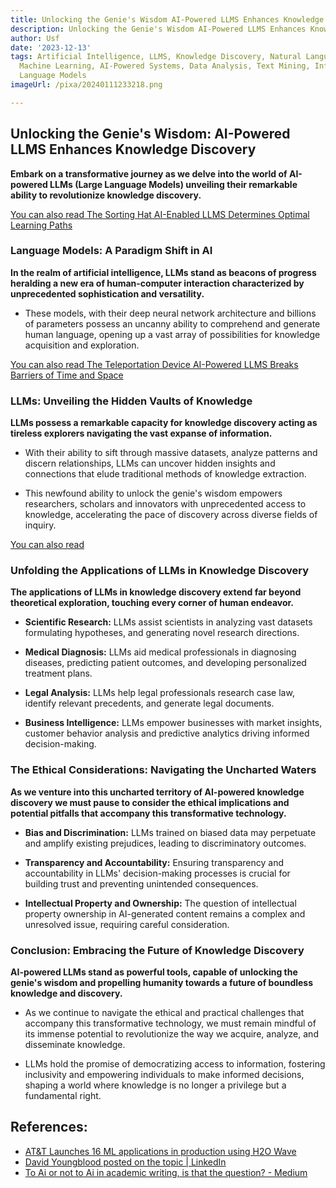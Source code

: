 ```yaml
---
title: Unlocking the Genie's Wisdom AI-Powered LLMS Enhances Knowledge Discovery
description: Unlocking the Genie's Wisdom AI-Powered LLMS Enhances Knowledge Discovery
author: Usf
date: '2023-12-13'
tags: Artificial Intelligence, LLMS, Knowledge Discovery, Natural Language Processing,
  Machine Learning, AI-Powered Systems, Data Analysis, Text Mining, Information Retrieval,
  Language Models
imageUrl: /pixa/20240111233218.png

---
```

## Unlocking the Genie's Wisdom: AI-Powered LLMS Enhances Knowledge Discovery

**Embark on a transformative journey as we delve into the world of  AI-powered LLMs (Large Language Models) unveiling their remarkable ability to revolutionize knowledge discovery.**

[You can also read  The Sorting Hat AI-Enabled LLMS Determines Optimal  Learning Paths](The%20Sorting%20Hat%20AI-Enabled%20LLMS%20Determines%20Optimal%20Learning%20Paths)


### Language Models: A Paradigm Shift in AI

**In the  realm of artificial intelligence, LLMs stand as  beacons of progress heralding a new era of human-computer  interaction characterized by unprecedented sophistication and versatility.**

- These models, with their deep neural network architecture and billions of parameters possess an uncanny ability to comprehend and  generate human language, opening up a vast array of possibilities for knowledge acquisition and exploration.

[You can also read The Teleportation Device  AI-Powered LLMS Breaks Barriers of Time and Space](The%20Teleportation%20Device%20AI-Powered%20LLMS%20Breaks%20Barriers%20of%20Time%20and%20Space)


### LLMs:  Unveiling the Hidden Vaults of Knowledge

**LLMs possess a remarkable capacity  for knowledge discovery acting as  tireless explorers navigating  the vast expanse  of information.**

- With their ability to sift through massive datasets, analyze  patterns and discern relationships, LLMs can uncover  hidden insights and connections that elude traditional methods of knowledge extraction.

- This newfound ability to unlock the genie's wisdom empowers researchers, scholars and innovators with unprecedented  access to knowledge,  accelerating the pace of discovery across diverse fields of inquiry.

[You can  also read ]()


### Unfolding the Applications of LLMs in Knowledge Discovery

**The applications of LLMs in knowledge discovery extend far beyond  theoretical exploration, touching every corner of human endeavor.**

- **Scientific Research:** LLMs  assist scientists in analyzing vast datasets formulating  hypotheses, and generating novel research directions.

- **Medical Diagnosis:**  LLMs aid medical professionals in diagnosing diseases,  predicting patient outcomes, and developing personalized treatment plans.

- **Legal Analysis:** LLMs help legal  professionals research case law, identify relevant precedents, and generate legal documents.

-  **Business Intelligence:** LLMs  empower  businesses  with market  insights, customer behavior analysis and  predictive  analytics driving informed decision-making.

### The Ethical Considerations: Navigating the Uncharted Waters

**As we venture into this uncharted territory of AI-powered knowledge discovery we must pause to consider the ethical implications and potential pitfalls that accompany this transformative technology.**

- **Bias and Discrimination:** LLMs trained on biased data may perpetuate and amplify existing prejudices, leading to discriminatory outcomes.

- **Transparency and Accountability:** Ensuring transparency and  accountability in LLMs' decision-making processes is crucial for building trust and  preventing unintended consequences.

- **Intellectual Property  and Ownership:**  The question of intellectual property ownership in AI-generated content remains a complex and unresolved  issue, requiring careful consideration.

### Conclusion: Embracing the Future of  Knowledge Discovery

**AI-powered LLMs stand as powerful tools, capable of unlocking the genie's wisdom  and propelling humanity towards a future of boundless  knowledge and discovery.**

- As we continue to navigate the ethical and practical challenges that accompany this transformative technology, we  must remain mindful of its immense potential to  revolutionize  the way we acquire, analyze, and  disseminate knowledge.

- LLMs hold the  promise  of  democratizing access to information, fostering inclusivity and empowering individuals to make informed decisions, shaping a world where knowledge  is no  longer a privilege but a fundamental right.

## References:
- [AT&T Launches 16 ML applications in production using H2O Wave](https://www.linkedin.com/posts/h2oai_att-launches-16-ml-applications-in-production-activity-7091824850486366208-S98p)
- [David Youngblood posted on the topic | LinkedIn](https://www.linkedin.com/posts/thedavidyoungblood_the-future-of-artificial-intelligence-with-activity-7133891330325303297-Wrb5?trk=public_profile_like_view)
- [To Ai or not to Ai in academic writing, is that the question? - Medium](https://medium.com/@lopezoliverx/to-ai-or-not-to-ai-in-academic-writing-is-that-the-question-b1cdc688499f)
